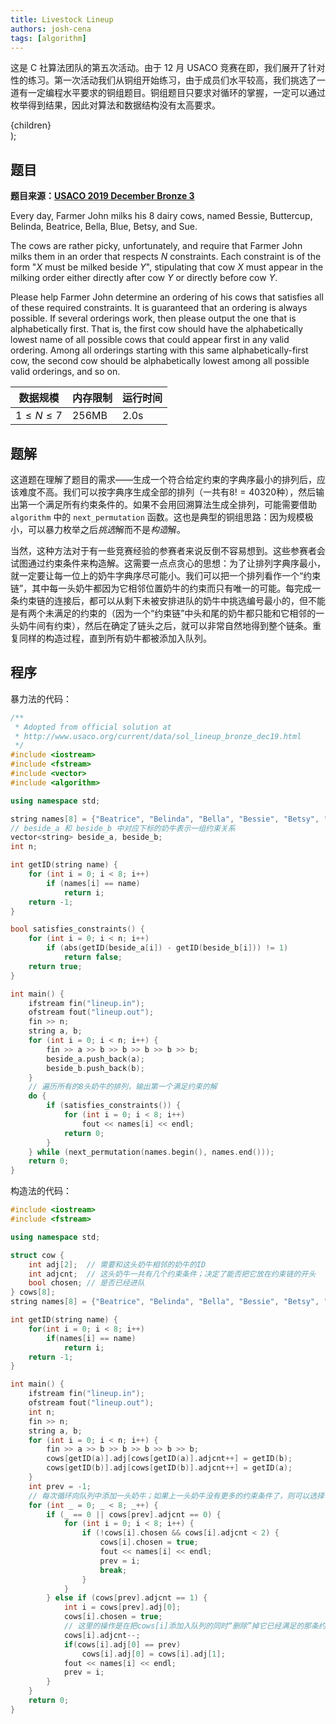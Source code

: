 ```yaml
---
title: Livestock Lineup
authors: josh-cena
tags: [algorithm]
---
```


这是 C 社算法团队的第五次活动。由于 12 月 USACO 竞赛在即，我们展开了针对性的练习。第一次活动我们从铜组开始练习，由于成员们水平较高，我们挑选了一道有一定编程水平要求的铜组题目。铜组题目只要求对循环的掌握，一定可以通过枚举得到结果，因此对算法和数据结构没有太高要求。

<!--truncate-->

  <div
    style={{
      backgroundColor: color,
      borderRadius: "10px",
      color: "#fff",
      padding: "1em",
      marginBottom: "1em",
      marginTop: "1em",
    }}>
    {children}
  </div>
);

## 题目

<question>

**题目来源：[USACO 2019 December Bronze 3](http://www.usaco.org/index.php?page=viewproblem2&cpid=965)**

Every day, Farmer John milks his 8 dairy cows, named Bessie, Buttercup, Belinda, Beatrice, Bella, Blue, Betsy, and Sue.

The cows are rather picky, unfortunately, and require that Farmer John milks them in an order that respects $N$ constraints. Each constraint is of the form "$X$ must be milked beside $Y$", stipulating that cow $X$ must appear in the milking order either directly after cow $Y$ or directly before cow $Y$.

Please help Farmer John determine an ordering of his cows that satisfies all of these required constraints. It is guaranteed that an ordering is always possible. If several orderings work, then please output the one that is alphabetically first. That is, the first cow should have the alphabetically lowest name of all possible cows that could appear first in any valid ordering. Among all orderings starting with this same alphabetically-first cow, the second cow should be alphabetically lowest among all possible valid orderings, and so on.

| 数据规模      | 内存限制 | 运行时间 |
| ------------- | -------- | -------- |
| $1\le N\le 7$ | 256MB    | 2.0s     |

</question>

## 题解

这道题在理解了题目的需求——生成一个符合给定约束的字典序最小的排列后，应该难度不高。我们可以按字典序生成全部的排列（一共有$8!=40320$种），然后输出第一个满足所有约束条件的。如果不会用回溯算法生成全排列，可能需要借助 `algorithm` 中的 `next_permutation` 函数。这也是典型的铜组思路：因为规模极小，可以暴力枚举之后*挑选*解而不是*构造*解。

当然，这种方法对于有一些竞赛经验的参赛者来说反倒不容易想到。这些参赛者会试图通过约束条件来构造解。这需要一点点贪心的思想：为了让排列字典序最小，就一定要让每一位上的奶牛字典序尽可能小。我们可以把一个排列看作一个“约束链”，其中每一头奶牛都因为它相邻位置奶牛的约束而只有唯一的可能。每完成一条约束链的连接后，都可以从剩下未被安排进队的奶牛中挑选编号最小的，但不能是有两个未满足的约束的（因为一个“约束链”中头和尾的奶牛都只能和它相邻的一头奶牛间有约束），然后在确定了链头之后，就可以非常自然地得到整个链条。重复同样的构造过程，直到所有奶牛都被添加入队列。

## 程序

暴力法的代码：

```cpp
/**
 * Adopted from official solution at
 * http://www.usaco.org/current/data/sol_lineup_bronze_dec19.html
 */
#include <iostream>
#include <fstream>
#include <vector>
#include <algorithm>

using namespace std;

string names[8] = {"Beatrice", "Belinda", "Bella", "Bessie", "Betsy", "Blue", "Buttercup", "Sue"};
// beside_a 和 beside_b 中对应下标的奶牛表示一组约束关系
vector<string> beside_a, beside_b;
int n;

int getID(string name) {
    for (int i = 0; i < 8; i++)
        if (names[i] == name)
            return i;
    return -1;
}

bool satisfies_constraints() {
    for (int i = 0; i < n; i++)
        if (abs(getID(beside_a[i]) - getID(beside_b[i])) != 1)
            return false;
    return true;
}

int main() {
    ifstream fin("lineup.in");
    ofstream fout("lineup.out");
    fin >> n;
    string a, b;
    for (int i = 0; i < n; i++) {
        fin >> a >> b >> b >> b >> b >> b;
        beside_a.push_back(a);
        beside_b.push_back(b);
    }
    // 遍历所有的8头奶牛的排列，输出第一个满足约束的解
    do {
        if (satisfies_constraints()) {
            for (int i = 0; i < 8; i++)
                fout << names[i] << endl;
            return 0;
        }
    } while (next_permutation(names.begin(), names.end()));
    return 0;
}
```

构造法的代码：

```cpp
#include <iostream>
#include <fstream>

using namespace std;

struct cow {
    int adj[2];  // 需要和这头奶牛相邻的奶牛的ID
    int adjcnt;  // 这头奶牛一共有几个约束条件；决定了能否把它放在约束链的开头
    bool chosen; // 是否已经进队
} cows[8];
string names[8] = {"Beatrice", "Belinda", "Bella", "Bessie", "Betsy", "Blue", "Buttercup", "Sue"};

int getID(string name) {
    for(int i = 0; i < 8; i++)
        if(names[i] == name)
            return i;
    return -1;
}

int main() {
    ifstream fin("lineup.in");
    ofstream fout("lineup.out");
    int n;
    fin >> n;
    string a, b;
    for (int i = 0; i < n; i++) {
        fin >> a >> b >> b >> b >> b >> b;
        cows[getID(a)].adj[cows[getID(a)].adjcnt++] = getID(b);
        cows[getID(b)].adj[cows[getID(b)].adjcnt++] = getID(a);
    }
    int prev = -1;
    // 每次循环向队列中添加一头奶牛；如果上一头奶牛没有更多的约束条件了，则可以选择一头新的，否则选择需要和上一头相邻的奶牛
    for (int _ = 0; _ < 8; _++) {
        if (_ == 0 || cows[prev].adjcnt == 0) {
            for (int i = 0; i < 8; i++) {
                if (!cows[i].chosen && cows[i].adjcnt < 2) {
                    cows[i].chosen = true;
                    fout << names[i] << endl;
                    prev = i;
                    break;
                }
            }
        } else if (cows[prev].adjcnt == 1) {
            int i = cows[prev].adj[0];
            cows[i].chosen = true;
            // 这里的操作是在把cows[i]添加入队列的同时“删除”掉它已经满足的那条约束
            cows[i].adjcnt--;
            if(cows[i].adj[0] == prev)
                cows[i].adj[0] = cows[i].adj[1];
            fout << names[i] << endl;
            prev = i;
        }
    }
    return 0;
}
```
